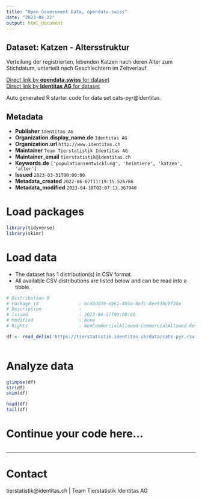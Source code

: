 ```yaml
---
title: "Open Government Data, opendata.swiss"
date: "2023-04-22"
output: html_document
---
```


## Dataset: Katzen - Altersstruktur

Verteilung der registrierten, lebenden Katzen nach deren Alter zum Stichdatum, unterteilt nach Geschlechtern im Zeitverlauf. 

[Direct link by **opendata.swiss** for dataset](https://opendata.swiss/de/dataset/katzen-altersstruktur)<br>
[Direct link by **Identitas AG** for dataset](https://tierstatistik.identitas.ch/)

Auto generated R starter code for data set cats-pyr@identitas.

## Metadata

- **Publisher** `Identitas AG`
- **Organization.display_name.de** `Identitas AG`
- **Organization.url** `http://www.identitas.ch`
- **Maintainer** `Team Tierstatistik Identitas AG`
- **Maintainer_email** `tierstatistik@identitas.ch`
- **Keywords.de** `['populationsentwicklung', 'heimtiere', 'katzen', 'alter']`
- **Issued** `2023-03-31T00:00:00`
- **Metadata_created** `2022-06-07T11:19:15.526786`
- **Metadata_modified** `2023-04-18T02:07:13.367940`


# Load packages

```r

library(tidyverse)
library(skimr)

```

# Load data

-   The dataset has 1 distribution(s) in CSV format.
-   All available CSV distributions are listed below and can be read into a tibble.

```r

# Distribution 0
# Package_id               : bcd3dd39-e961-405a-8efc-8ee930c9f38e
# Description              : 
# Issued                   : 2023-04-17T00:00:00
# Modified                 : None
# Rights                   : NonCommercialAllowed-CommercialAllowed-ReferenceRequired

df <- read_delim('https://tierstatistik.identitas.ch/data/cats-pyr.csv')



```

# Analyze data

```r

glimpse(df)
str(df)
skim(df)

head(df)
tail(df)

```

# Continue your code here...

```r

```

------------------------------------------------------------------------

# Contact

tierstatistik@identitas.ch | Team Tierstatistik Identitas AG
